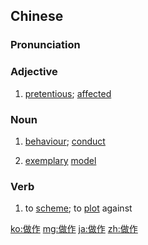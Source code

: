 ==Chinese==
{{zh-forms}}

===Pronunciation===
{{zh-pron
|m=zuòzuo
|c=zou6 zok3
|mn=qz,xm,zz:chò-chok
|cat=a,n,v
}}

===Adjective===
{{zh-noun}}

# [[pretentious]]; [[affected]]

===Noun===
{{zh-noun}}

# {{lb|zh|literary}} [[behaviour]]; [[conduct]]
# {{lb|zh|literary}} [[exemplary]] [[model]]

===Verb===
{{zh-verb}}

# {{lb|zh|literary}} to [[scheme]]; to [[plot]] against

[[ko:做作]]
[[mg:做作]]
[[ja:做作]]
[[zh:做作]]